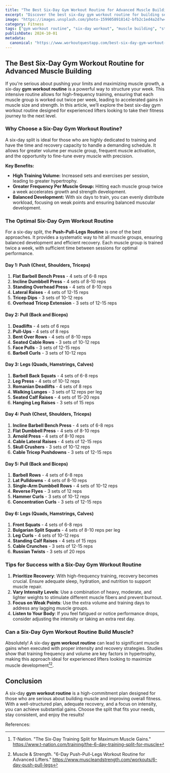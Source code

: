 ```yaml
---
title: "The Best Six-Day Gym Workout Routine for Advanced Muscle Building"
excerpt: "Discover the best six-day gym workout routine for building serious muscle and strength. This intensive routine targets each muscle group with high volume and frequency, ideal for experienced lifters."
image: "https://images.unsplash.com/photo-1599058918142-bfb2c1ed4a2d?w=500&auto=format&fit=crop&q=60&ixlib=rb-4.0.3&ixid=M3wxMjA3fDB8MHxzZWFyY2h8fHxneW0lMjB3b3Jrb3V0fGVufDB8fDB8fHw%3D"
category: Fitness
tags: ["gym workout routine", "six-day workout", "muscle building", "strength training", "hypertrophy"]
publishDate: 2024-10-01
metadata:
  canonical: "https://www.workoutquestapp.com/best-six-day-gym-workout-routine"
---
```


## The Best Six-Day Gym Workout Routine for Advanced Muscle Building

If you're serious about pushing your limits and maximizing muscle growth, a six-day **gym workout routine** is a powerful way to structure your week. This intensive routine allows for high-frequency training, ensuring that each muscle group is worked out twice per week, leading to accelerated gains in muscle size and strength. In this article, we’ll explore the best six-day gym workout routine designed for experienced lifters looking to take their fitness journey to the next level.

### Why Choose a Six-Day Gym Workout Routine?

A six-day split is ideal for those who are highly dedicated to training and have the time and recovery capacity to handle a demanding schedule. It allows for greater volume per muscle group, frequent muscle activation, and the opportunity to fine-tune every muscle with precision.

**Key Benefits:**
- **High Training Volume:** Increased sets and exercises per session, leading to greater hypertrophy.
- **Greater Frequency Per Muscle Group:** Hitting each muscle group twice a week accelerates growth and strength development.
- **Balanced Development:** With six days to train, you can evenly distribute workload, focusing on weak points and ensuring balanced muscular development.

### The Optimal Six-Day Gym Workout Routine

For a six-day split, the **Push-Pull-Legs Routine** is one of the best approaches. It provides a systematic way to hit all muscle groups, ensuring balanced development and efficient recovery. Each muscle group is trained twice a week, with sufficient time between sessions for optimal performance.

#### **Day 1: Push (Chest, Shoulders, Triceps)**

1. **Flat Barbell Bench Press** - 4 sets of 6-8 reps  
2. **Incline Dumbbell Press** - 4 sets of 8-10 reps  
3. **Standing Overhead Press** - 4 sets of 8-10 reps  
4. **Lateral Raises** - 4 sets of 12-15 reps  
5. **Tricep Dips** - 3 sets of 10-12 reps  
6. **Overhead Tricep Extension** - 3 sets of 12-15 reps  

#### **Day 2: Pull (Back and Biceps)**

1. **Deadlifts** - 4 sets of 6 reps  
2. **Pull-Ups** - 4 sets of 8 reps  
3. **Bent Over Rows** - 4 sets of 8-10 reps  
4. **Seated Cable Rows** - 3 sets of 10-12 reps  
5. **Face Pulls** - 3 sets of 12-15 reps  
6. **Barbell Curls** - 3 sets of 10-12 reps  

#### **Day 3: Legs (Quads, Hamstrings, Calves)**

1. **Barbell Back Squats** - 4 sets of 6-8 reps  
2. **Leg Press** - 4 sets of 10-12 reps  
3. **Romanian Deadlifts** - 4 sets of 8 reps  
4. **Walking Lunges** - 3 sets of 12 reps per leg  
5. **Seated Calf Raises** - 4 sets of 15-20 reps  
6. **Hanging Leg Raises** - 3 sets of 15 reps  

#### **Day 4: Push (Chest, Shoulders, Triceps)**

1. **Incline Barbell Bench Press** - 4 sets of 6-8 reps  
2. **Flat Dumbbell Press** - 4 sets of 8-10 reps  
3. **Arnold Press** - 4 sets of 8-10 reps  
4. **Cable Lateral Raises** - 4 sets of 12-15 reps  
5. **Skull Crushers** - 3 sets of 10-12 reps  
6. **Cable Tricep Pushdowns** - 3 sets of 12-15 reps  

#### **Day 5: Pull (Back and Biceps)**

1. **Barbell Rows** - 4 sets of 6-8 reps  
2. **Lat Pulldowns** - 4 sets of 8-10 reps  
3. **Single-Arm Dumbbell Rows** - 4 sets of 10-12 reps  
4. **Reverse Flyes** - 3 sets of 12 reps  
5. **Hammer Curls** - 3 sets of 10-12 reps  
6. **Concentration Curls** - 3 sets of 12-15 reps  

#### **Day 6: Legs (Quads, Hamstrings, Calves)**

1. **Front Squats** - 4 sets of 6-8 reps  
2. **Bulgarian Split Squats** - 4 sets of 8-10 reps per leg  
3. **Leg Curls** - 4 sets of 10-12 reps  
4. **Standing Calf Raises** - 4 sets of 15 reps  
5. **Cable Crunches** - 3 sets of 12-15 reps  
6. **Russian Twists** - 3 sets of 20 reps  

### Tips for Success with a Six-Day Gym Workout Routine

1. **Prioritize Recovery**: With high-frequency training, recovery becomes crucial. Ensure adequate sleep, hydration, and nutrition to support muscle repair.
2. **Vary Intensity Levels**: Use a combination of heavy, moderate, and lighter weights to stimulate different muscle fibers and prevent burnout.
3. **Focus on Weak Points**: Use the extra volume and training days to address any lagging muscle groups.
4. **Listen to Your Body**: If you feel fatigued or notice performance drops, consider adjusting the intensity or taking an extra rest day.

### Can a Six-Day Gym Workout Routine Build Muscle?

Absolutely! A six-day **gym workout routine** can lead to significant muscle gains when executed with proper intensity and recovery strategies. Studies show that training frequency and volume are key factors in hypertrophy, making this approach ideal for experienced lifters looking to maximize muscle development[^1][^2].

## Conclusion

A six-day **gym workout routine** is a high-commitment plan designed for those who are serious about building muscle and improving overall fitness. With a well-structured plan, adequate recovery, and a focus on intensity, you can achieve substantial gains. Choose the split that fits your needs, stay consistent, and enjoy the results!

References:
[^1]: T-Nation. "The Six-Day Training Split for Maximum Muscle Gains." https://www.t-nation.com/training/the-6-day-training-split-for-muscle  
[^2]: Muscle & Strength. "6-Day Push-Pull-Legs Workout Routine for Advanced Lifters." https://www.muscleandstrength.com/workouts/6-day-push-pull-legs
